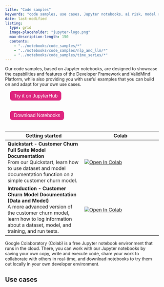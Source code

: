 ```yaml
---
title: "Code samples"
keywords: "code samples, use cases, Jupyter notebooks, ai risk, model risk management, ValidMind"
date: last-modified
listing:
  type: grid
  image-placeholder: "jupyter-logo.png"
  max-description-length: 150
  contents: 
    - "../notebooks/code_samples/*"
    - "../notebooks/code_samples/nlp_and_llm/*"
    - "../notebooks/code_samples/time_series/*"
---
```


Our code samples, based on Jupyter notebooks, are designed to showcase the capabilities and features of the Developer Framework and ValidMind Platform, while also providing you with useful examples that you can build on and adapt for your own use cases. 

::: {.grid}
::: {.g-col-4}
 <form method="get" action="https://jupyterhub.validmind.ai/" target="_blank">
   <button type="submit" style="color: white; background-color: #de257e; border-radius: 8px; border: none; font-size: 16px; padding: 6.25px 12.5px; margin-left: 16px; margin-bottom: 20px;">Try it on JupyterHub</button>
</form>
:::

::: {.g-col-4}
<form method="get" action="../notebooks.zip">
   <button type="submit" style="color: white; background-color: #de257e; border-radius: 8px; border: none; font-size: 16px; padding: 6.25px 12.5px; margin-left: 16px; margin-bottom: 20px;">Download Notebooks</button>
</form>
:::

::: {.g-col-4}
:::
:::
 

| Getting started | Colab |
| --- | --- |
| **Quickstart - Customer Churn Full Suite Model Documentation**<br>From our Quickstart, learn how to use dataset and model documentation function on a simple customer churn model. | [![Open In Colab](https://colab.research.google.com/assets/colab-badge.svg)](https://colab.research.google.com/drive/1NLtjCFUZV2I_ttGUkiAL9uwGZK_SGUlw?usp=share_link) |
| **Introduction - Customer Churn Model Documentation (Data and Model)**<br>A more advanced version of the customer churn model, learn how to log information about a dataset, model, and training, and run tests. | [![Open In Colab](https://colab.research.google.com/assets/colab-badge.svg)](https://colab.research.google.com/drive/10uImCqleKr72z_FhfPmyvfpD6tF-jEvy?usp=share_link) |

Google Colaboratory (Colab) is a free Jupyter notebook environment that runs in the cloud. There, you can work with our Jupyter notebooks by saving your own copy, write and execute code, share your work to collaborate with others in real-time, and download notebooks to try them out locally in your own developer environment.

## Use cases